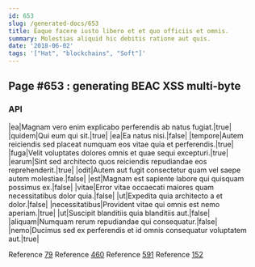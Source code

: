 ```yaml
---
id: 653
slug: /generated-docs/653
title: Eaque facere iusto libero et et quo officiis et omnis.
summary: Molestias aliquid hic debitis ratione aut quis.
date: '2018-06-02'
tags: '["Hat", "blockchains", "Soft"]'
---
```


## Page #653 : generating BEAC XSS multi-byte
### API

|ea|Magnam vero enim explicabo perferendis ab natus fugiat.|true|
|quidem|Qui eum qui sit.|true|
|ea|Ea natus nisi.|false|
|tempore|Autem reiciendis sed placeat numquam eos vitae quia et perferendis.|true|
|fuga|Velit voluptates dolores omnis et quae sequi excepturi.|true|
|earum|Sint sed architecto quos reiciendis repudiandae eos reprehenderit.|true|
|odit|Autem aut fugit consectetur quam vel saepe autem molestiae.|false|
|est|Magnam est sapiente labore qui quisquam possimus ex.|false|
|vitae|Error vitae occaecati maiores quam necessitatibus dolor quia.|false|
|ut|Expedita quia architecto a et dolor.|false|
|necessitatibus|Provident vitae qui omnis est nemo aperiam.|true|
|ut|Suscipit blanditiis quia blanditiis aut.|false|
|aliquam|Numquam rerum repudiandae qui consequatur.|false|
|nemo|Ducimus sed ex perferendis et id omnis consequatur voluptatem aut.|true|

Reference [79](/generated-docs/79)
Reference [460](/generated-docs/460)
Reference [591](/generated-docs/591)
Reference [152](/generated-docs/152)


<Partial />



